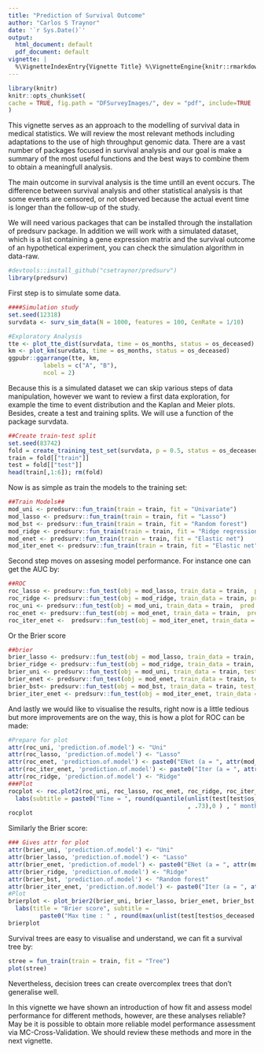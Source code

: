 ```yaml
---
title: "Prediction of Survival Outcome"
author: "Carlos S Traynor"
date: '`r Sys.Date()`'
output:
  html_document: default
  pdf_document: default
vignette: |
  %\VignetteIndexEntry{Vignette Title} %\VignetteEngine{knitr::rmarkdown} %\VignetteEncoding{UTF-8}
---
```


```r
library(knitr)
knitr::opts_chunk$set(
cache = TRUE, fig.path = "DFSurveyImages/", dev = "pdf", include=TRUE
)
```

This vignette serves as an approach to the modelling of survival data in medical statistics. We will review the most relevant methods including adaptations to the use of high throughput genomic data. There are a vast number of packages focused in survival analysis and our goal is make a summary of the most useful functions and the best ways to combine them to obtain a meaningfull analysis.  

The main outcome in survival analysis is the time untill an event occurs. The difference between survival analysis and other statistical analysis is that some events are censored, or not observed because the actual event time is longer than the follow-up of the study.

We will need various packages that can be installed through the installation of predsurv package. In addition we will work with a simulated dataset,  which is a list containing a gene expression matrix and the survival outcome of an hypothetical experiment, you can check the simulation algorithm in data-raw.
```r
#devtools::install_github("csetraynor/predsurv")
library(predsurv)
```
First step is to simulate some data.


```r

####Simulation study
set.seed(12318)
survdata <- surv_sim_data(N = 1000, features = 100, CenRate = 1/10)

#Exploratory Analysis
tte <- plot_tte_dist(survdata, time = os_months, status = os_deceased)
km <- plot_km(survdata, time = os_months, status = os_deceased)
ggpubr::ggarrange(tte, km,
          labels = c("A", "B"),
          ncol = 2)

```
Because this is a  simulated dataset we can skip various steps of data manipulation, however we want to review a first data exploration, for example the time to event distribution and the Kaplan and Meier plots. Besides, create a test and training splits. We will use a function of the package survdata.

```r
##Create train-test split
set.seed(83742)
fold = create_training_test_set(survdata, p = 0.5, status = os_deceased)
train = fold[["train"]]
test = fold[["test"]]
head(train[,1:6]); rm(fold)
```

Now is as simple as train the models to the training set:

```r
##Train Models##
mod_uni <- predsurv::fun_train(train = train, fit = "Univariate")
mod_lasso <- predsurv::fun_train(train = train, fit = "Lasso")
mod_bst <- predsurv::fun_train(train = train, fit = "Random forest")
mod_ridge <- predsurv::fun_train(train = train, fit = "Ridge regression")
mod_enet <- predsurv::fun_train(train = train, fit = "Elastic net")
mod_iter_enet <- predsurv::fun_train(train = train, fit = "Elastic net", iterative = TRUE)
```

Second step moves on assesing model performance. For instance one can get the AUC by:
```r
##ROC
roc_lasso <- predsurv::fun_test(obj = mod_lasso, train_data = train,  pred = "ROC", integrated = FALSE, noboot = 10, test_data = test)
roc_ridge <- predsurv::fun_test(obj = mod_ridge, train_data = train, pred = "ROC", integrated = FALSE, noboot = 10 , test_data = test)
roc_uni <- predsurv::fun_test(obj = mod_uni, train_data = train,  pred = "ROC", integrated = FALSE, noboot = 10 , test_data = test)
roc_enet <- predsurv::fun_test(obj = mod_enet, train_data = train,  pred = "ROC", integrated = FALSE, noboot = 10 , test_data = test)
roc_iter_enet <-  predsurv::fun_test(obj = mod_iter_enet, train_data = train,  pred = "ROC", integrated = FALSE, noboot = 10 , test_data = test)
```
Or the Brier score
```r
##brier
brier_lasso <- predsurv::fun_test(obj = mod_lasso, train_data = train, test_data = test, pred = "Brier", integrated = FALSE)
brier_ridge <- predsurv::fun_test(obj = mod_ridge, train_data = train,  test_data = test ,pred = "Brier", integrated = FALSE)
brier_uni <- predsurv::fun_test(obj = mod_uni, train_data = train, test_data = test ,pred = "Brier", integrated = FALSE)
brier_enet <- predsurv::fun_test(obj = mod_enet, train_data = train, test_data = test, pred = "Brier", integrated = FALSE)
brier_bst<- predsurv::fun_test(obj = mod_bst, train_data = train, test_data = test, pred = "Brier", integrated = FALSE)
brier_iter_enet <- predsurv::fun_test(obj = mod_iter_enet, train_data = train, test_data = test, pred = "Brier", integrated = FALSE)
```

And lastly we would like to visualise the results, right now is a little tedious but more improvements are on the way, this is how a plot for ROC can be made:
```r
#Prepare for plot
attr(roc_uni, 'prediction.of.model') <- "Uni"
attr(roc_lasso, 'prediction.of.model') <- "Lasso"
attr(roc_enet, 'prediction.of.model') <- paste0("ENet (a = ", attr(mod_enet, 'chosen.alpha'), ")")
attr(roc_iter_enet, 'prediction.of.model') <- paste0("Iter (a = ", attr(mod_iter_enet, 'chosen.alpha'), ")")
attr(roc_ridge, 'prediction.of.model') <- "Ridge"
###Plot
rocplot <- roc.plot2(roc_uni, roc_lasso, roc_enet, roc_ridge, roc_iter_enet) +
  labs(subtitle = paste0("Time = ", round(quantile(unlist(test[test$os_deceased ,"os_months"])
                                                   , .73),0 ) , " months"))
rocplot
```

Similarly the Brier score:
```r
### Gives attr for plot
attr(brier_uni, 'prediction.of.model') <- "Uni"
attr(brier_lasso, 'prediction.of.model') <- "Lasso"
attr(brier_enet, 'prediction.of.model') <- paste0("ENet (a = ", attr(mod_enet, 'chosen.alpha'), ")")
attr(brier_ridge, 'prediction.of.model') <- "Ridge"
attr(brier_bst, 'prediction.of.model') <- "Random forest"
attr(brier_iter_enet, 'prediction.of.model') <- paste0("Iter (a = ", attr(mod_iter_enet, 'chosen.alpha'), ")")
#Plot
brierplot <- plot_brier2(brier_uni, brier_lasso, brier_enet, brier_bst, brier_iter_enet, brier_ridge) +
  labs(title = "Brier score", subtitle =
         paste0("Max time : " , round(max(unlist(test[test$os_deceased ,"os_months"])), 0), " months") )
brierplot

```

Survival trees are easy to visualise and understand, we can fit a survival tree by:

```r
stree = fun_train(train = train, fit = "Tree")
plot(stree)
```

Nevertheless, decision trees can create overcomplex trees that don't generalise well.

In this vignette we have shown an introduction of how fit and assess model performance for different methods, however, are these analyses reliable? May be it is possible to obtain more reliable model performance assessment via MC-Cross-Validation. We should review these methods and more in the next vignette.
